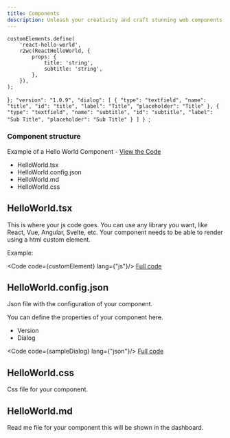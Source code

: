 ```yaml
---
title: Components
description: Unleash your creativity and craft stunning web components using your favorite tools and libraries.
---
```

    customElements.define(
        'react-hello-world',
        r2wc(ReactHelloWorld, {
            props: {
                title: 'string',
                subtitle: 'string',
            },
        }),
    );
}`;
  "version": "1.0.9",
  "dialog": [
    {
      "type": "textfield",
      "name": "title",
      "id": "title",
      "label": "Title",
      "placeholder": "Title"
    },
    {
      "type": "textfield",
      "name": "subtitle",
      "id": "subtitle",
      "label": "Sub Title",
      "placeholder": "Sub Title"
    }
  ]
}
`;

### Component structure

Example of a Hello World Component - [View the Code](https://github.com/diconium/ethereal-nexus/tree/6b0145b1cb33d84047ce7e0f23569a106f6dc64c/example-vite-react-ts/src/components/ReactHelloWorld)

* HelloWorld.tsx
* HelloWorld.config.json
* HelloWorld.md
* HelloWorld.css

## HelloWorld.tsx

This is where your js code goes. You can use any library you want, like React, Vue, Angular, Svelte, etc.
Your component needs to be able to render using a html custom element.

Example:

<Code code={customElement} lang={"js"}/>
[Full code](https://github.com/diconium/ethereal-nexus/blob/6b0145b1cb33d84047ce7e0f23569a106f6dc64c/example-vite-react-ts/src/components/ethereal-nexus/ReactHelloWorld/ReactHelloWorld2.tsx)

## HelloWorld.config.json

Json file with the configuration of your component.

You can define the properties of your component here.
* Version
* Dialog


<Code code={sampleDialog} lang={"json"}/>
[Full code](https://github.com/diconium/ethereal-nexus/blob/6b0145b1cb33d84047ce7e0f23569a106f6dc64c/example-vite-react-ts/src/components/ethereal-nexus/ReactHelloWorld/ReactHelloWorld.config.json)

## HelloWorld.css

Css file for your component.

## HelloWorld.md

Read me file for your component this will be shown in the dashboard.
